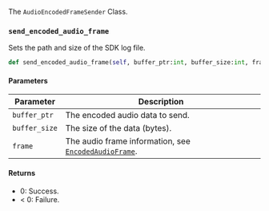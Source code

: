 The `AudioEncodedFrameSender` Class.

### `send_encoded_audio_frame`

Sets the path and size of the SDK log file.

```python
def send_encoded_audio_frame(self, buffer_ptr:int, buffer_size:int, frame:EncodedAudioFrame)
```

#### Parameters

| Parameter       | Description                                                                 |
|------------------|----------------------------------------------------------------------|
| `buffer_ptr`   | The encoded audio data to send.                                               |
| `buffer_size` | The size of the data (bytes).   |
| `frame` | The audio frame information, see [`EncodedAudioFrame`](#encodedaudioframe).   |

#### Returns

- 0: Success.
- < 0: Failure.